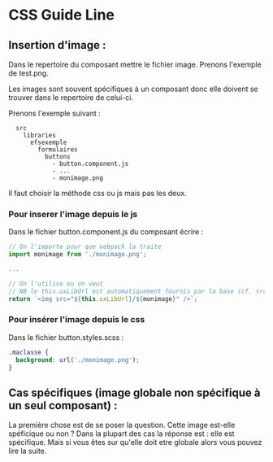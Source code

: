 
<Meta title="General|Web Components/Assets" />

# CSS Guide Line

## Insertion d'image :

Dans le repertoire du composant mettre le fichier image.
Prenons l'exemple de test.png.

Les images sont souvent spécifiques à un composant donc elle doivent se trouver dans
le repertoire de celui-ci.

Prenons l'exemple suivant :

```
  src
    libraries
      efsexemple
        formulaires
          buttons
            - button.component.js
            - ...
            - monimage.png
```

Il faut choisir la méthode css ou js mais pas les deux.

### Pour inserer l'image depuis le js

Dans le fichier button.component.js du composant écrire :

```js
// On l'importe pour que webpack la traite
import monimage from './monimage.png';

...

// On l'utilise ou on veut
// NB le this.uxLibUrl est automatiquement fournis par la base (cf. src/core/base/base.mixin.js)
return `<img src="${this.uxLibUrl}/${monimage}" />`;
```

### Pour insérer l'image depuis le css

Dans le fichier button.styles.scss :

```css
.maclasse {
  background: url('./monimage.png');
}
```

## Cas spécifiques (image globale non spécifique à un seul composant) :

La première chose est de se poser la question. Cette image est-elle
spéficique ou non ? Dans la plupart des cas la réponse est : elle est spécifique.
Mais si vous êtes sur qu'elle doit etre globale alors vous pouvez lire la suite.
